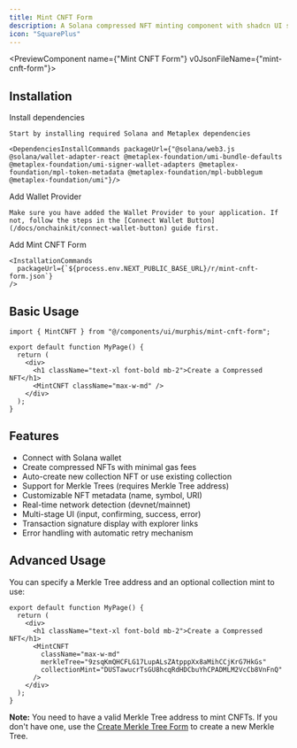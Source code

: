 ```yaml
---
title: Mint CNFT Form
description: A Solana compressed NFT minting component with shadcn UI styling
icon: "SquarePlus"
---
```


<PreviewComponent name={"Mint CNFT Form"} v0JsonFileName={"mint-cnft-form"}>
  <MintCNFT className="max-w-md" />
</PreviewComponent>

## Installation

<Steps>
  <Step>
    Install dependencies

    Start by installing required Solana and Metaplex dependencies

    <DependenciesInstallCommands packageUrl={"@solana/web3.js @solana/wallet-adapter-react @metaplex-foundation/umi-bundle-defaults @metaplex-foundation/umi-signer-wallet-adapters @metaplex-foundation/mpl-token-metadata @metaplex-foundation/mpl-bubblegum @metaplex-foundation/umi"}/>

  </Step>

  <Step>
    Add Wallet Provider

    Make sure you have added the Wallet Provider to your application. If not, follow the steps in the [Connect Wallet Button](/docs/onchainkit/connect-wallet-button) guide first.

  </Step>

  <Step>
    Add Mint CNFT Form

    <InstallationCommands
      packageUrl={`${process.env.NEXT_PUBLIC_BASE_URL}/r/mint-cnft-form.json`}
    />

  </Step>
</Steps>

## Basic Usage

```tsx
import { MintCNFT } from "@/components/ui/murphis/mint-cnft-form";
```

```tsx
export default function MyPage() {
  return (
    <div>
      <h1 className="text-xl font-bold mb-2">Create a Compressed NFT</h1>
      <MintCNFT className="max-w-md" />
    </div>
  );
}
```

## Features

- Connect with Solana wallet
- Create compressed NFTs with minimal gas fees
- Auto-create new collection NFT or use existing collection
- Support for Merkle Trees (requires Merkle Tree address)
- Customizable NFT metadata (name, symbol, URI)
- Real-time network detection (devnet/mainnet)
- Multi-stage UI (input, confirming, success, error)
- Transaction signature display with explorer links
- Error handling with automatic retry mechanism

## Advanced Usage

You can specify a Merkle Tree address and an optional collection mint to use:

```tsx
export default function MyPage() {
  return (
    <div>
      <h1 className="text-xl font-bold mb-2">Create a Compressed NFT</h1>
      <MintCNFT
        className="max-w-md"
        merkleTree="9zsqKmQHCFLG17LupALsZAtpppXx8aMihCCjKrG7HkGs"
        collectionMint="DUSTawucrTsGU8hcqRdHDCbuYhCPADMLM2VcCb8VnFnQ"
      />
    </div>
  );
}
```

**Note:** You need to have a valid Merkle Tree address to mint CNFTs. If you don't have one, use the [Create Merkle Tree Form](/docs/onchainkit/create-merkleTree-form) to create a new Merkle Tree.
